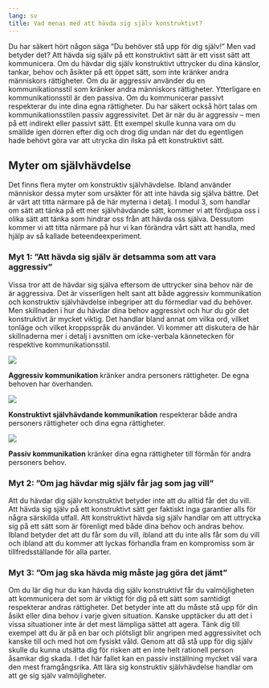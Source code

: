 ```yaml
---
lang: sv
title: Vad menas med att hävda sig själv konstruktivt?
---
```


Du har säkert hört någon säga ”Du behöver stå upp för dig själv!” Men
vad betyder det? Att hävda sig själv på ett konstruktivt sätt är ett
visst sätt att kommunicera. Om du hävdar dig själv konstruktivt
uttrycker du dina känslor, tankar, behov och åsikter på ett öppet sätt,
som inte kränker andra människors rättigheter. Om du är aggressiv
använder du en kommunikationsstil som kränker andra människors
rättigheter. Ytterligare en kommunikationsstil är den passiva. Om du
kommunicerar passivt respekterar du inte dina egna rättigheter. Du har
säkert också hört talas om kommunikationsstilen passiv aggressivitet.
Det är när du är aggressiv -- men på ett indirekt eller passivt sätt.
Ett exempel skulle kunna vara om du smällde igen dörren efter dig och
drog dig undan när det du egentligen hade behövt göra var att utrycka
din ilska på ett konstruktivt sätt. 

## Myter om självhävdelse

Det finns flera myter om konstruktiv självhävdelse. Ibland använder
människor dessa myter som ursäkter för att inte hävda sig själva bättre.
Det är värt att titta närmare på de här myterna i detalj. I modul 3, som
handlar om sätt att tänka på ett mer självhävdande sätt, kommer vi att
fördjupa oss i olika sätt att tänka som hindrar oss från att hävda oss
själva. Dessutom kommer vi att titta närmare på hur vi kan förändra vårt
sätt att handla, med hjälp av så kallade beteendeexperiment.

### Myt 1: ”Att hävda sig själv är detsamma som att vara aggressiv”

Vissa tror att de hävdar sig själva eftersom de uttrycker sina behov när
de är aggressiva. Det är visserligen helt sant att både aggressiv
kommunikation och konstruktiv självhävdelse inbegriper att du förmedlar
vad du behöver. Men skillnaden i hur du hävdar dina behov aggressivt och
hur du gör det konstruktivt är mycket viktig. Det handlar bland annat om
vilka ord, vilket tonläge och vilket kroppsspråk du använder. Vi kommer
att diskutera de här skillnaderna mer i detalj i avsnitten om
icke-verbala kännetecken för respektive kommunikationsstil.

![](/sites/respekt/media/image/canvas-aggressiv-slinga-X.svg)

**Aggressiv kommunikation** kränker andra personers rättigheter. De egna
behoven har överhanden.

![](/sites/respekt/media/image/canvas-konstruktiv-slinga-X.svg)

**Konstruktivt självhävdande kommunikation** respekterar både andra
personers rättigheter och dina egna rättigheter.

![](/sites/respekt/media/image/canvas-passiv-slinga-X.svg)

**Passiv kommunikation** kränker dina egna rättigheter till förmån för
andra personers behov.

### Myt 2: ”Om jag hävdar mig själv får jag som jag vill”

Att du hävdar dig själv konstruktivt betyder inte att du alltid får det
du vill. Att hävda sig själv på ett konstruktivt sätt ger faktiskt inga
garantier alls för några särskilda utfall. Att konstruktivt hävda sig
själv handlar om att uttrycka sig på ett sätt som är förenligt med både
dina behov och andras behov. Ibland betyder det att du får som du vill,
ibland att du inte alls får som du vill och ibland att du kommer att
lyckas förhandla fram en kompromiss som är tillfredsställande för alla
parter.

### Myt 3: ”Om jag ska hävda mig måste jag göra det jämt”

Om du lär dig hur du kan hävda dig själv konstruktivt får du
valmöjligheten att kommunicera det som är viktigt för dig på ett sätt
som samtidigt respekterar andras rättigheter. Det betyder inte att du
måste stå upp för din åsikt eller dina behov i varje given situation.
Kanske upptäcker du att det i vissa situationer inte är det mest
lämpliga sättet att agera. Tänk dig till exempel att du är på en bar och
plötsligt blir angripen med aggressivitet och kanske till och med hot om
fysiskt våld. Genom att då stå upp för dig själv skulle du kunna utsätta
dig för risken att en inte helt rationell person åsamkar dig skada. I
det här fallet kan en passiv inställning mycket väl vara den mest
framgångsrika. Att lära sig konstruktiv självhävdelse handlar om att ge
sig själv valmöjligheter.
